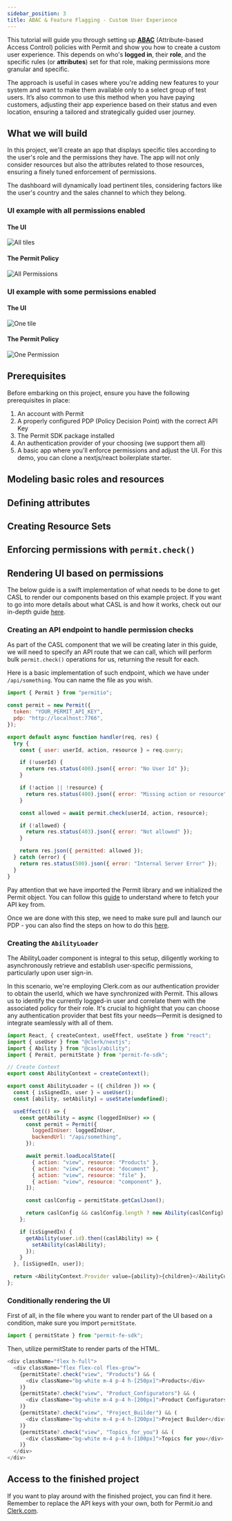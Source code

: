 ```yaml
---
sidebar_position: 3
title: ABAC & Feature Flagging - Custom User Experience
---
```


This tutorial will guide you through setting up **[ABAC](/how-to/build-policies/abac/overview)**
(Attribute-based Access Control) policies with Permit and show you how to create a custom user experience.
This depends on who's **logged in**, their **role**, and the specific rules (or **attributes**) set for
that role, making permissions more granular and specific.

The approach is useful in cases where you're adding new features to your system and want to make them
available only to a select group of test users. It’s also common to use this method when you have paying
customers, adjusting their app experience based on their status and even location, ensuring a tailored
and strategically guided user journey.

## What we will build

In this project, we'll create an app that displays specific tiles according to the user's role and the
permissions they have. The app will not only consider resources but also the attributes related to those
resources, ensuring a finely tuned enforcement of permissions.

The dashboard will dynamically load pertinent tiles, considering factors like the user's country and the
sales channel to which they belong.

### UI example with all permissions enabled

#### The UI

![All tiles](/ui-videos/modeling/custom-ui-demo/all-tiles.png)

#### The Permit Policy

![All Permissions](/ui-videos/modeling/custom-ui-demo/all-permissions.png)

### UI example with some permissions enabled

#### The UI

![One tile](/ui-videos/modeling/custom-ui-demo/one-tile.png)

#### The Permit Policy

![One Permission](/ui-videos/modeling/custom-ui-demo/one-permission.png)

## Prerequisites

Before embarking on this project, ensure you have the following prerequisites in place:

1. An account with Permit
2. A properly configured PDP (Policy Decision Point) with the correct API Key
3. The Permit SDK package installed
4. An authentication provider of your choosing (we support them all)
5. A basic app where you'll enforce permissions and adjust the UI. For this demo, you can clone a
   nextjs/react boilerplate starter.

## Modeling basic roles and resources

## Defining attributes

## Creating Resource Sets

## Enforcing permissions with `permit.check()`

## Rendering UI based on permissions

The below guide is a swift implementation of what needs to be done to get CASL to render our components based
on this example project. If you want to go into more details about what CASL is and how it works, check out
our in-depth guide [here](/integrations/feature-flagging/casl).

### Creating an API endpoint to handle permission checks

As part of the CASL component that we will be creating later in this guide, we will need to specify an API
route that we can call, which will perform bulk `permit.check()` operations for us, returning the result for
each.

Here is a basic implementation of such endpoint, which we have under `/api/something`. You can name the file
as you wish.

```js
import { Permit } from "permitio";

const permit = new Permit({
  token: "YOUR_PERMIT_API_KEY",
  pdp: "http://localhost:7766",
});

export default async function handler(req, res) {
  try {
    const { user: userId, action, resource } = req.query;

    if (!userId) {
      return res.status(400).json({ error: "No User Id" });
    }

    if (!action || !resource) {
      return res.status(400).json({ error: "Missing action or resource" });
    }

    const allowed = await permit.check(userId, action, resource);

    if (!allowed) {
      return res.status(403).json({ error: "Not allowed" });
    }

    return res.json({ permitted: allowed });
  } catch (error) {
    return res.status(500).json({ error: "Internal Server Error" });
  }
}
```

Pay attention that we have imported the Permit library and we initialized the Permit object. You can follow
this [guide](/getting-started/quickstart#get-your-permitio-environment-api-key) to understand where to fetch your API key from.

Once we are done with this step, we need to make sure pull and launch our PDP - you can also find the steps on
how to do this [here](/getting-started/quickstart#setup-your-pdp-policy-decision-point-container).

### Creating the `AbilityLoader`

The AbilityLoader component is integral to this setup, diligently working to asynchronously retrieve and
establish user-specific permissions, particularly upon user sign-in.

In this scenario, we're employing Clerk.com as our authentication provider to obtain the userId, which we have
synchronized with Permit. This allows us to identify the currently logged-in user and correlate them with the
associated policy for their role. It's crucial to highlight that you can choose any authentication provider
that best fits your needs—Permit is designed to integrate seamlessly with all of them.

```js
import React, { createContext, useEffect, useState } from "react";
import { useUser } from "@clerk/nextjs";
import { Ability } from "@casl/ability";
import { Permit, permitState } from "permit-fe-sdk";

// Create Context
export const AbilityContext = createContext();

export const AbilityLoader = ({ children }) => {
  const { isSignedIn, user } = useUser();
  const [ability, setAbility] = useState(undefined);

  useEffect(() => {
    const getAbility = async (loggedInUser) => {
      const permit = Permit({
        loggedInUser: loggedInUser,
        backendUrl: "/api/something",
      });

      await permit.loadLocalState([
        { action: "view", resource: "Products" },
        { action: "view", resource: "document" },
        { action: "view", resource: "file" },
        { action: "view", resource: "component" },
      ]);

      const caslConfig = permitState.getCaslJson();

      return caslConfig && caslConfig.length ? new Ability(caslConfig) : undefined;
    };

    if (isSignedIn) {
      getAbility(user.id).then((caslAbility) => {
        setAbility(caslAbility);
      });
    }
  }, [isSignedIn, user]);

  return <AbilityContext.Provider value={ability}>{children}</AbilityContext.Provider>;
};
```

### Conditionally rendering the UI

First of all, in the file where you want to render part of the UI based on a condition, make sure you import
`permitState`.

```js
import { permitState } from "permit-fe-sdk";
```

Then, utilize permitState to render parts of the HTML.

```js
<div className="flex h-full">
  <div className="flex flex-col flex-grow">
    {permitState?.check("view", "Products") && (
      <div className="bg-white m-4 p-4 h-[250px]">Products</div>
    )}
    {permitState?.check("view", "Product_Configurators") && (
      <div className="bg-white m-4 p-4 h-[200px]">Product Configurators</div>
    )}
    {permitState?.check("view", "Project_Builder") && (
      <div className="bg-white m-4 p-4 h-[200px]">Project Builder</div>
    )}
    {permitState?.check("view", "Topics_for_you") && (
      <div className="bg-white m-4 p-4 h-[100px]">Topics for you</div>
    )}
  </div>
</div>
```

## Access to the finished project

If you want to play around with the finished project, you can find it here. Remember to replace the API
keys with your own, both for Permit.io and [Clerk.com](https://clerk.com).
